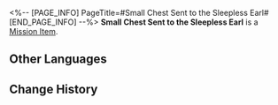 <%-- [PAGE_INFO]
PageTitle=#Small Chest Sent to the Sleepless Earl#
[END_PAGE_INFO] --%>
{{Item Infobox
|id          = 140275
|image       = Item Small Chest Sent to the Sleepless Earl.png
|type        = Mission Item
|invCategory = Missions
|rarity      = 3
|effect      = 
|description = A small chest that stores plant seeds. The crest for the Sleepless Earl is stamped onto the lid.
}}
'''Small Chest Sent to the Sleepless Earl''' is a [[Mission Item]].

==Other Languages==
{{Other Languages
|en   = Small Chest Sent to the Sleepless Earl
|zhs  = 送往「不夜侯」的小盒
|zht  = 送往「不夜侯」的小盒
|ja   = 「不夜侯」へ送る小さな箱
|ko   = 「불야후」로 보내는 작은 상자
|es   = Cajita enviada al Conde Insomne
|fr   = Petit coffre à l'intention du Comte insomniaque
|ru   = Коробочка на адрес «Неспящего графа»
|th   = กล่องที่จะส่งให้ "Sleepless Earl"
|vi   = Chiếc Hộp Giao Đến "Bất Dạ Hầu"
|de   = Kleine Truhe, die an den Schlaflosen Grafen geschickt wurde
|id   = Kotak Kecil untuk "Sleepless Earl"
|pt   = Baúzinho Enviado ao Chá Insone
}}

==Change History==
{{Change History|2.0}}